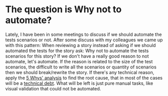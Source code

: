 = The question is Why not to automate? =

Lately, I have been in some meetings to discuss if we should automate the tests scenarios or not.
After some discuss with my colleagues we came up with this pattern:
When reviewing a story instead of asking if we should automated the tests for the story ask: Why not to automate the tests scenarios for this story?
If we don't have a really good reason to not automate, let's automate.
If the reason is related to the size of the test scenarios, the difficult to write all the scenarios or quantity of scenarios then we should break/rewrite the story.
If there's any technical reason, apply the [[https://www.moresteam.com/toolbox/5-why-analysis.cfm|5 Whys' analysis]] to find the root cause, that in most of the cases will be a [[https://martinfowler.com/bliki/TechnicalDebt.html|technical debt]].
What will be left is just pure manual tasks, like visual validation that could not be automated.
